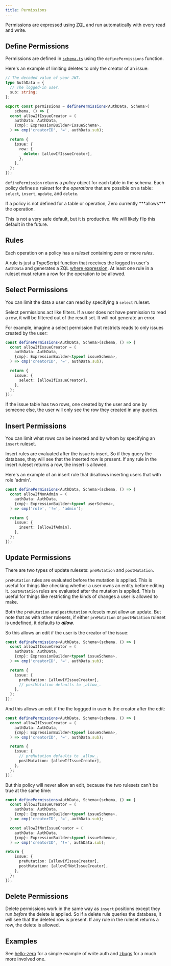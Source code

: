 ```yaml
---
title: Permissions
---
```


Permissions are expressed using [ZQL](reading-data) and run automatically with every read and write.

## Define Permissions

Permissions are defined in [`schema.ts`](/docs/zero-schema) using the `definePermissions` function.

Here's an example of limiting deletes to only the creator of an issue:

```ts
// The decoded value of your JWT.
type AuthData = {
  // The logged-in user.
  sub: string;
};

export const permissions = definePermissions<AuthData, Schema>(
    schema, () => {
  const allowIfIssueCreator = (
    authData: AuthData,
    {cmp}: ExpressionBuilder<IssueSchema>,
  ) => cmp('creatorID', '=', authData.sub);

  return {
    issue: {
      row: {
        delete: [allowIfIssueCreator],
      },
    },
  };
});
```

`definePermission` returns a _policy_ object for each table in the schema. Each policy defines a *ruleset* for the _operations_ that are possible on a table: `select`, `insert`, `update`, and `delete`.

<Note type="danger">
If a policy is not defined for a table or operation, Zero currently ***allows*** the operation. 

This is not a very safe default, but it is productive. We will likely flip this default in the future.
</Note>

## Rules

Each operation on a policy has a _ruleset_ containing zero or more _rules_.

A rule is just a TypeScript function that receives the logged in user's `AuthData` and generates a ZQL [where expression](reading-data#compound-filters). At least one rule in a ruleset must return a row for the operation to be allowed.

## Select Permissions

You can limit the data a user can read by specifying a `select` ruleset.

Select permissions act like filters. If a user does not have permission to read a row, it will be filtered out of the result set. It will not generate an error.

For example, imagine a select permission that restricts reads to only issues created by the user:

```ts
const definePermissions<AuthData, Schema>(schema, () => {
  const allowIfIssueCreator = (
    authData: AuthData,
    {cmp}: ExpressionBuilder<typeof issueSchema>,
  ) => cmp('creatorID', '=', authData.sub);

  return {
    issue: {
      select: [allowIfIssueCreator],
    },
  };
});
```

If the issue table has two rows, one created by the user and one by someone else, the user will only see the row they created in any queries.

## Insert Permissions

You can limit what rows can be inserted and by whom by specifying an `insert` ruleset.

Insert rules are evaluated after the issue is insert. So if they query the database, they will see that the inserted row is present. If any rule in the insert ruleset returns a row, the insert is allowed.

Here's an example of an insert rule that disallows inserting users that with role 'admin'.

```ts
const definePermissions<AuthData, Schema>(schema, () => {
  const allowIfNonAdmin = (
    authData: AuthData,
    {cmp}: ExpressionBuilder<typeof userSchema>,
  ) => cmp('role', '!=', 'admin');

  return {
    issue: {
      insert: [allowIfAdmin],
    },
  };
});
```

## Update Permissions

There are two types of update rulesets: `preMutation` and `postMutation`.

`preMutation` rules are evaluated before the mutation is applied. This is useful for things like checking whether a user owns an entity before editing it. `postMutation` rules are evaluated after the mutation is applied. This is useful for things like restricting the kinds of changes a user is allowed to make.

Both the `preMutation` and `postMutation` rulesets must allow an update. But note that as with other rulesets, if either `preMutation` or `postMutation` ruleset is undefined, it defaults to ***allow***.

So this allows an edit if the user is the creator of the issue:

```ts
const definePermissions<AuthData, Schema>(schema, () => {
  const allowIfIssueCreator = (
    authData: AuthData,
    {cmp}: ExpressionBuilder<typeof issueSchema>,
  ) => cmp('creatorID', '=', authData.sub);

  return {
    issue: {
      preMutation: [allowIfIssueCreator],
      // postMutation defaults to _allow_.
    },
  };
});
```

And this allows an edit if the the loggged in user is the creator after the edit:

```ts
const definePermissions<AuthData, Schema>(schema, () => {
  const allowIfIssueCreator = (
    authData: AuthData,
    {cmp}: ExpressionBuilder<typeof issueSchema>,
  ) => cmp('creatorID', '=', authData.sub);

  return {
    issue: {
      // preMutation defaults to _allow_.
      postMutation: [allowIfIssueCreator],
    },
  };
});
```

But this policy will never allow an edit, because the two rulesets can't be true at the same time:

```ts
const definePermissions<AuthData, Schema>(schema, () => {
  const allowIfIssueCreator = (
    authData: AuthData,
    {cmp}: ExpressionBuilder<typeof issueSchema>,
  ) => cmp('creatorID', '=', authData.sub);

  const allowIfNotIssueCreator = (
    authData: AuthData,
    {cmp}: ExpressionBuilder<typeof issueSchema>,
  ) => cmp('creatorID', '!=', authData.sub);

return {
    issue: {
      preMutation: [allowIfIssueCreator],
      postMutation: [allowIfNotIssueCreator],
    },
  };
});
```

## Delete Permissions

Delete permissions work in the same way as `insert` positions except they run _before_ the delete is applied. So if a delete rule queries the database, it will see that the deleted row is present. If any rule in the ruleset returns a row, the delete is allowed.

## Examples

See [hello-zero](https://github.com/rocicorp/hello-zero/blob/main/src/schema.ts) for a simple example of write auth and [zbugs](https://github.com/rocicorp/mono/blob/main/apps/zbugs/schema.ts#L16) for a much more involved one.